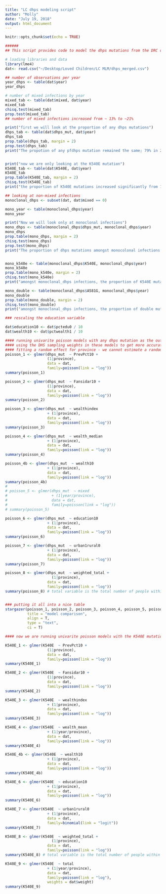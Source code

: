 ```yaml
---
title: "LC dhps modeling script"
author: "Molly"
date: "July 19, 2018"
output: html_document
---
```


```r
knitr::opts_chunk$set(echo = TRUE)
```

```r
###### 
## This script provides code to model the dhps mutations from the DRC drug resistance data set 

```

```r
# loading libraries and data 
library(lme4)
dat<- read.csv("~/Desktop/Loved Children/LC MLM/dhps_merged.csv")

```

```r
## number of observations per year 
year_dhps <- table(dat$year)
year_dhps

# number of mixed infections by year 
mixed_tab <- table(dat$mixed, dat$year)
mixed_tab
chisq.test(mixed_tab)
prop.test(mixed_tab)
## number of mixed infections increased from ~ 13% to ~21% 

print("first we will look at the proportion of any dhps mutations") 
dhps_tab <- table(dat$dhps_mut, dat$year)
dhps_tab
prop.table(dhps_tab, margin = 2)
prop.test(dhps_tab)
print("The propotion of any pfdhps mutation remained the same; 79% in 2007 and 76% in 2013 (p = 0.51")


print("now we are only looking at the K540E mutation")
K540E_tab <- table(dat$K540E, dat$year)
K540E_tab
prop.table(K540E_tab, margin = 2)
chisq.test(K540E_tab)
print("the proportion of K540E mutations increased significantly from 17% in 2007 to 41% in 2013 (p<0.001) ")

## looking at non-mixed infections 
monoclonal_dhps <- subset(dat, dat$mixed == 0)

mono_year <- table(monoclonal_dhps$year)
mono_year

print("Now we will look only at monoclonal infections")
mono_dhps <- table(monoclonal_dhps$dhps_mut, monoclonal_dhps$year)
mono_dhps
prop.table(mono_dhps, margin = 2)
chisq.test(mono_dhps)
prop.test(mono_dhps)
print("The proportion of dhps mutations amongst monocolonal infections increased")


mono_k540e <- table(monoclonal_dhps$K540E, monoclonal_dhps$year)
mono_k540e
prop.table(mono_k540e, margin = 2)
chisq.test(mono_k540e)
print("amongst monoclonal_dhps infections, the proportion of K540E mutations increased from 9% to 32% (p = 0.04)")

mono_double <- table(monoclonal_dhps$A581G, monoclonal_dhps$year)
mono_double
prop.table(mono_double, margin = 2)
chisq.test(mono_double)
print("amongst monoclonal_dhps infections, the proportion of double mutatants increased from 3% to 11% (p = 0.02)")

```

```r
### rescaling the education variable 

dat$education10 <- dat$pctedu0 / 10
dat$wealth10 <- dat$pctwealth1 / 10
```

```r
#### running univarite poisson models with any dhps mutation as the outcome 
#### using the DHS sampling weights in these models to get more accurate estimates 
#### fitting a random effect for province - we cannot estimate a random effect for year since there are only two years --- we can adjust for year as a covariate 
poisson_1 <- glmer(dhps_mut  ~ PrevPct10 +
                   (1|province), 
                   data = dat, 
                   family=poisson(link = "log"))
summary(poisson_1)

poisson_2 <- glmer(dhps_mut  ~ Fansidar10 + 
                   (1|province), 
                   data = dat, 
                   family=poisson(link = "log"))
summary(poisson_2)

poisson_3 <- glmer(dhps_mut  ~ wealthindex 
                   + (1|province), 
                   data = dat, 
                   family=poisson(link = "log"))
summary(poisson_3)

poisson_4 <- glmer(dhps_mut  ~ wealth_median 
                   + (1|province), 
                   data = dat, 
                   family=poisson(link = "log"))
summary(poisson_4)

poisson_4b <- glmer(dhps_mut  ~ wealth10 
                   + (1|province), 
                   data = dat, 
                   family=poisson(link = "log"))
summary(poisson_4b)
# 
# poisson_5 <- glmer(dhps_mut  ~ mixed 
#                    + (1|year/province), 
#                    data = dat, 
#                    family=poisson(link = "log"))
# summary(poisson_5)

poisson_6 <- glmer(dhps_mut  ~ education10
                   + (1|province), 
                   data = dat, 
                   family=poisson(link = "log"))
summary(poisson_6)

poisson_7 <- glmer(dhps_mut  ~ urban1rural0 
                   + (1|province), 
                   data = dat, 
                   family=poisson(link = "log"))
summary(poisson_7)

poisson_8 <- glmer(dhps_mut  ~ weighted_total + 
                     (1|province), 
                   data = dat, 
                   family=poisson(link = "log"))
summary(poisson_8) # total variable is the total number of people within that DHS cluster -- proxy for population density


### putting it all into a nice table 
stargazer(poisson_1, poisson_2, poisson_3, poisson_4, poisson_5, poisson_6, poisson_7, poisson_9, 
          title = "model comparison", 
          align = T, 
          type = "text",
          ci = T)

```

```r
#### now we are running univarite poisson models with the K540E mutation as the outcome 

K540E_1 <- glmer(K540E  ~ PrevPct10 +
                   (1|province), 
                   data = dat, 
                   family=poisson(link = "log"))
summary(K540E_1)

K540E_2 <- glmer(K540E  ~ Fansidar10 + 
                   (1|province), 
                   data = dat, 
                   family=poisson(link = "log"))
summary(K540E_2)

K540E_3 <- glmer(K540E  ~ wealthindex 
                   + (1|province), 
                   data = dat, 
                   family=poisson(link = "log"))
summary(K540E_3)

K540E_4 <- glmer(K540E  ~ wealth_mean 
                   + (1|year/province), 
                   data = dat, 
                   family=poisson(link = "log"))
summary(K540E_4)

K540E_4b <- glmer(K540E  ~ wealth10
                   + (1|province), 
                   data = dat, 
                   family=poisson(link = "log"))
summary(K540E_4b)

K540E_6 <- glmer(K540E  ~ education10 
                   + (1|province), 
                   data = dat, 
                   family=poisson(link = "log"))
summary(K540E_6)

K540E_7 <- glmer(K540E  ~ urban1rural0 
                   + (1|province), 
                   data = dat, 
                   family=binomial(link = "logit"))
summary(K540E_7)

K540E_8 <- glmer(K540E  ~ weighted_total + 
                     (1|province), 
                   data = dat, 
                   family=poisson(link = "log"))
summary(K540E_8) # total variable is the total number of people within that DHS cluster -- proxy for population density

K540E_9 <- glmer(K540E  ~ total 
                   + (1|year/province), 
                   data = dat, 
                   family=poisson(link = "log"),
                   weights = dat$weight)
summary(K540E_9) 
```


